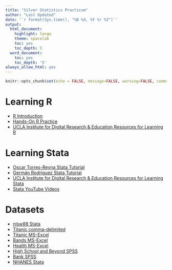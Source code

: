 ---
title: "Silver Statistics Practicum"
author: "Last Updated"
date: '`r format(Sys.time(), "%B %d, %Y %r %Z")`'
output:
  html_document:
    highlight: tango
    theme: spacelab
    toc: yes
    toc_depth: 5
  word_document:
    toc: yes
    toc_depth: '5'
always_allow_html: yes
---

```{r setup, include=FALSE}
knitr::opts_chunk$set(echo = FALSE, message=FALSE, warning=FALSE, comment=NA, fig.width = 6, out.width = "90%", fig.align = "center", dev='svg')
```

# Learning R
* [R Introduction](https://clelandcm.github.io/Silver-Practicum/Cleland-R-Introduction.html)
* [Hands-On R Practice](https://clelandcm.github.io/Hands-On-R-Practice/)
* [UCLA Institute for Digital Research & Education Resources for Learning R](https://stats.idre.ucla.edu/R/)

# Learning Stata
* [Oscar Torres-Reyna Stata Tutorial](http://www.princeton.edu/~otorres/StataTutorial.pdf)
* [Germán Rodríguez Stata Tutorial](https://data.princeton.edu/stata/)
* [UCLA Institute for Digital Research & Education Resources for Learning Stata](https://stats.idre.ucla.edu/stata/)
* [Stata YouTube Videos](https://www.youtube.com/user/statacorp/videos)

# Datasets

* [nlsw88 Stata](http://www.stata-press.com/data/r8/nlsw88.dta)  
* [Titanic comma-delimited](https://clelandcm.github.io/Silver-Practicum/titanic.csv)  
* [Titanic MS-Excel](https://clelandcm.github.io/Silver-Practicum/titanic.xlsx)  
* [Bands MS-Excel](https://clelandcm.github.io/Silver-Practicum/Bands.xlsx)  
* [Health MS-Excel](https://clelandcm.github.io/Silver-Practicum/Health.xlsx)  
* [High School and Beyond SPSS](https://clelandcm.github.io/Silver-Practicum/hsb2.sav)  
* [Bank SPSS](https://clelandcm.github.io/Silver-Practicum/bank.sav)  
* [NHANES Stata](https://clelandcm.github.io/Silver-Practicum/nhanes.dta)  







